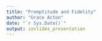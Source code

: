 ```yaml
---
title: "Promptitude and Fidelity"
author: "Grace Acton"
date: "`r Sys.Date()`"
output: ioslides_presentation
---
```

